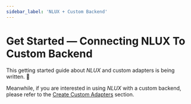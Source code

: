 ```yaml
---
sidebar_label: 'NLUX + Custom Backend'
---
```


# Get Started ― Connecting NLUX To Custom Backend

This getting started guide about _NLUX_ and custom adapters is being written. 🚧

Meanwhile, if you are interested in using _NLUX_ with a custom backend,<br />
please refer to the [Create Custom Adapters](/learn/adapters/custom-adapters/create-custom-adapter) section.
